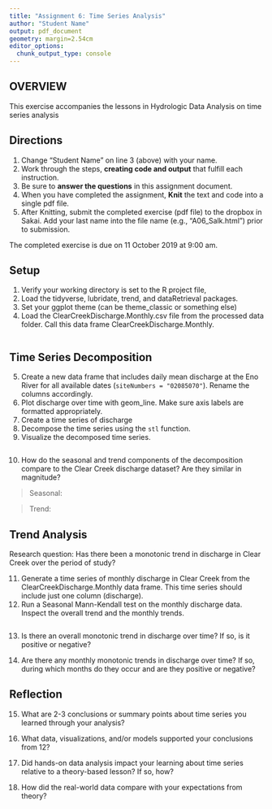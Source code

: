 ```yaml
---
title: "Assignment 6: Time Series Analysis"
author: "Student Name"
output: pdf_document
geometry: margin=2.54cm
editor_options: 
  chunk_output_type: console
---
```


## OVERVIEW

This exercise accompanies the lessons in Hydrologic Data Analysis on time series analysis

## Directions
1. Change "Student Name" on line 3 (above) with your name.
2. Work through the steps, **creating code and output** that fulfill each instruction.
3. Be sure to **answer the questions** in this assignment document.
4. When you have completed the assignment, **Knit** the text and code into a single pdf file.
5. After Knitting, submit the completed exercise (pdf file) to the dropbox in Sakai. Add your last name into the file name (e.g., "A06_Salk.html") prior to submission.

The completed exercise is due on 11 October 2019 at 9:00 am.

## Setup

1. Verify your working directory is set to the R project file, 
2. Load the tidyverse, lubridate, trend, and dataRetrieval packages. 
3. Set your ggplot theme (can be theme_classic or something else)
4. Load the ClearCreekDischarge.Monthly.csv file from the processed data folder. Call this data frame ClearCreekDischarge.Monthly.

```r

```

## Time Series Decomposition
5. Create a new data frame that includes daily mean discharge at the Eno River for all available dates (`siteNumbers = "02085070"`). Rename the columns accordingly.
6. Plot discharge over time with geom_line. Make sure axis labels are formatted appropriately.
7. Create a time series of discharge
8. Decompose the time series using the `stl` function.
9. Visualize the decomposed time series.
```r

```

10. How do the seasonal and trend components of the decomposition compare to the Clear Creek discharge dataset? Are they similar in magnitude?

> Seasonal: 

> Trend: 

## Trend Analysis
Research question: Has there been a monotonic trend in discharge in Clear Creek over the period of study?

11. Generate a time series of monthly discharge in Clear Creek from the ClearCreekDischarge.Monthly data frame. This time series should include just one column (discharge). 
12. Run a Seasonal Mann-Kendall test on the monthly discharge data. Inspect the overall trend and the monthly trends. 
```r

```

13. Is there an overall monotonic trend in discharge over time? If so, is it positive or negative?

> 

14. Are there any monthly monotonic trends in discharge over time? If so, during which months do they occur and are they positive or negative?

> 

## Reflection
15. What are 2-3 conclusions or summary points about time series you learned through your analysis?

>

16. What data, visualizations, and/or models supported your conclusions from 12?

> 

17. Did hands-on data analysis impact your learning about time series relative to a theory-based lesson? If so, how?

>

18.	How did the real-world data compare with your expectations from theory?

>
